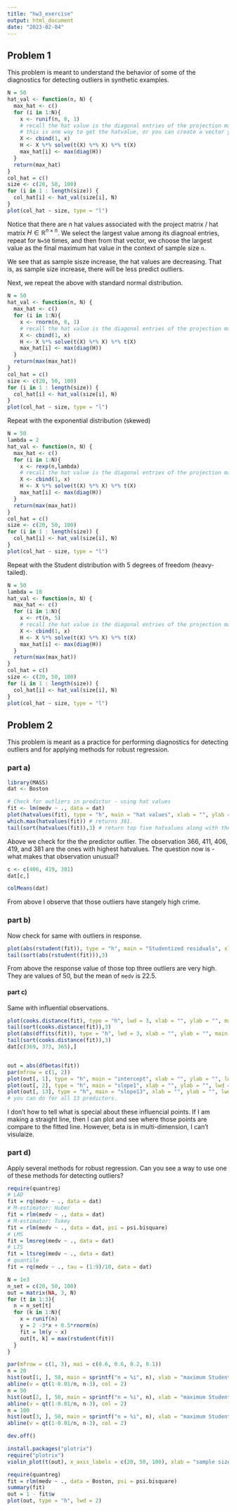 ```yaml
---
title: "hw3_exercise"
output: html_document
date: "2023-02-04"
---
```


## Problem 1 

This problem is meant to understand the behavior of some of the diagnostics for
detecting outliers in synthetic examples.


```r
N = 50
hat_val <- function(n, N) {
  max_hat <- c()
  for (i in 1:N){
    x <- runif(n, 0, 1)
    # recall the hat value is the diagonal entries of the projection matrix
    # this is one way to get the hatvalue, or you can create a vector y = 1:50, and hatvalues(fit), where fit = lm(y ~ x). It does matter what y value we have, the design matrix is the same anyways. 
    X <- cbind(1, x)
    H <- X %*% solve(t(X) %*% X) %*% t(X)
    max_hat[i] <- max(diag(H))
  } 
  return(max_hat)
}
col_hat = c()
size <- c(20, 50, 100)
for (i in 1 : length(size)) {
  col_hat[i] <- hat_val(size[i], N)
}
plot(col_hat ~ size, type = "l")
```

Notice that there are $n$ hat values associated with the project matrix / hat matrix $H\in\mathbb{R}^{n\times n}$. We select the largest value among its diagnoal entries, repeat for `N=50` times, and then from that vector, we choose the largest value as the final maximum hat value in the context of sample size `n`. 

We see that as sample sisze increase, the hat values are decreasing. That is, as sample size increase, there will be less predict outliers. 

Next, we repeat the above with standard normal distribution. 

```r
N = 50
hat_val <- function(n, N) {
  max_hat <- c()
  for (i in 1:N){
    x <- rnorm(n, 0, 1)
    # recall the hat value is the diagonal entries of the projection matrix 
    X <- cbind(1, x)
    H <- X %*% solve(t(X) %*% X) %*% t(X)
    max_hat[i] <- max(diag(H))
  }
  return(max(max_hat))
}
col_hat = c()
size <- c(20, 50, 100)
for (i in 1 : length(size)) {
  col_hat[i] <- hat_val(size[i], N)
}
plot(col_hat ~ size, type = "l")
```

Repeat with the exponential distribution (skewed)

```r
N = 50
lambda = 2
hat_val <- function(n, N) {
  max_hat <- c()
  for (i in 1:N){
    x <- rexp(n,lambda)
    # recall the hat value is the diagonal entries of the projection matrix 
    X <- cbind(1, x)
    H <- X %*% solve(t(X) %*% X) %*% t(X)
    max_hat[i] <- max(diag(H))
  }
  return(max(max_hat))
}
col_hat = c()
size <- c(20, 50, 100)
for (i in 1 : length(size)) {
  col_hat[i] <- hat_val(size[i], N)
}
plot(col_hat ~ size, type = "l")
```


Repeat with the Student distribution with 5 degrees of freedom (heavy-tailed).

```r
N = 50
lambda = 10
hat_val <- function(n, N) {
  max_hat <- c()
  for (i in 1:N){
    x <- rt(n, 5)
    # recall the hat value is the diagonal entries of the projection matrix 
    X <- cbind(1, x)
    H <- X %*% solve(t(X) %*% X) %*% t(X)
    max_hat[i] <- max(diag(H))
  }
  return(max(max_hat))
}
col_hat = c()
size <- c(20, 50, 100)
for (i in 1 : length(size)) {
  col_hat[i] <- hat_val(size[i], N)
}
plot(col_hat ~ size, type = "l")
```

## Problem 2

This problem is meant as a practice for performing diagnostics for detecting outliers
and for applying methods for robust regression.

### part a) 

```r
library(MASS)
dat <- Boston

# Check for outliers in predictor - using hat values 
fit <- lm(medv ~ ., data = dat)
plot(hatvalues(fit), type = "h", main = "hat values", xlab = "", ylab = "", lwd = 3)
which.max(hatvalues(fit)) # returns 381. 
tail(sort(hatvalues(fit)),3) # return top five hatvalues along with their index 
```

Above we check for the the predictor outlier. The observation 366, 411, 406, 419, and 381 are the ones with highest hatvalues. The question now is - what makes that observation unusual?

```r
c <- c(406, 419, 381)
dat[c,]

colMeans(dat)

```

From above I observe that those outliers have stangely high crime. 

### part b)

Now check for same with outliers in response.

```r
plot(abs(rstudent(fit)), type = "h", main = "Studentized residuals", xlab = "", ylab = "", lwd = 3)
tail(sort(abs(rstudent(fit))),3)


```

From above the response value of those top three outliers are very high. They are values of 50, but the mean of `medv` is 22.5. 

#### part c) 

Same with influential observations.

```r
plot(cooks.distance(fit), type = "h", lwd = 3, xlab = "", ylab = "", main = "Cook's distances")
tail(sort(cooks.distance(fit)),3)
plot(abs(dffits(fit)), type = "h", lwd = 3, xlab = "", ylab = "", main = "DFFITS")
tail(sort(cooks.distance(fit)),3)
dat[c(369, 373, 365),]


out = abs(dfbetas(fit))
par(mfrow = c(1, 2))
plot(out[, 1], type = "h", main = "intercept", xlab = "", ylab = "", lwd = 3)
plot(out[, 2], type = "h", main = "slope1", xlab = "", ylab = "", lwd = 3)
plot(out[, 13], type = "h", main = "slope13", xlab = "", ylab = "", lwd = 3)
# you can do for all 13 predictors. 
```

I don't how to tell what is special about these influencial points. If I am making a straight line, then I can plot and see where those points are compare to the fitted line. However, beta is in multi-dimension, I can't visulaize. 

### part d) 
Apply several methods for robust regression. Can you see a way to use one of these methods
for detecting outliers?

```r
require(quantreg)
# LAD
fit = rq(medv ~ ., data = dat)
# M-estimator: Huber
fit = rlm(medv ~ ., data = dat)
# M-estimator: Tukey
fit = rlm(medv ~ ., data = dat, psi = psi.bisquare)
# LMS
fit = lmsreg(medv ~ ., data = dat)
# LTS
fit = ltsreg(medv ~ ., data = dat)
# quantile
fit = rq(medv ~ ., tau = (1:9)/10, data = dat)

```



```r
N = 1e3
n_set = c(20, 50, 100)
out = matrix(NA, 3, N)
for (t in 1:3){
  n = n_set[t]
  for (k in 1:N){
    x = runif(n)
    y = 2 -3*x + 0.5*rnorm(n)
    fit = lm(y ~ x)
    out[t, k] = max(rstudent(fit))
  }
}

par(mfrow = c(1, 3), mai = c(0.6, 0.6, 0.2, 0.1))
n = 20
hist(out[1, ], 50, main = sprintf("n = %i", n), xlab = "maximum Studentized residual")
abline(v = qt(1-0.01/n, n-3), col = 2)
n = 50
hist(out[2, ], 50, main = sprintf("n = %i", n), xlab = "maximum Studentized residual")
abline(v = qt(1-0.01/n, n-3), col = 2)
n = 100
hist(out[3, ], 50, main = sprintf("n = %i", n), xlab = "maximum Studentized residual")
abline(v = qt(1-0.01/n, n-3), col = 2)

dev.off()

install.packages("plotrix")
require("plotrix")
violin_plot(t(out), x_axis_labels = c(20, 50, 100), xlab = "sample size", ylab = "maximum Studentized residual out of 1000 trials", col = 2:4)

```



```r
require(quantreg)
fit = rlm(medv ~ ., data = Boston, psi = psi.bisquare)
summary(fit)
out = 1 - fit$w
plot(out, type = "h", lwd = 2)
```



